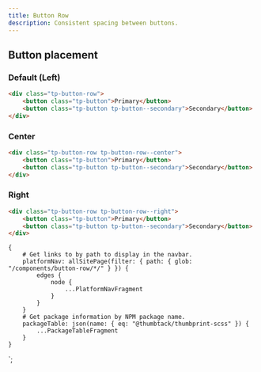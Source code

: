 ```yaml
---
title: Button Row
description: Consistent spacing between buttons.
---
```



<ComponentHeader data={props.data} />

## Button placement

### Default (Left)

```html
<div class="tp-button-row">
    <button class="tp-button">Primary</button>
    <button class="tp-button tp-button--secondary">Secondary</button>
</div>
```

### Center

```html
<div class="tp-button-row tp-button-row--center">
    <button class="tp-button">Primary</button>
    <button class="tp-button tp-button--secondary">Secondary</button>
</div>
```

### Right

```html
<div class="tp-button-row tp-button-row--right">
    <button class="tp-button">Primary</button>
    <button class="tp-button tp-button--secondary">Secondary</button>
</div>
```

<ComponentFooter data={props.data} />

    {
        # Get links to by path to display in the navbar.
        platformNav: allSitePage(filter: { path: { glob: "/components/button-row/*/" } }) {
            edges {
                node {
                    ...PlatformNavFragment
                }
            }
        }
        # Get package information by NPM package name.
        packageTable: json(name: { eq: "@thumbtack/thumbprint-scss" }) {
            ...PackageTableFragment
        }
    }
`;
